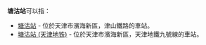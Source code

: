 '''塘沽站'''可以指：

*[[塘沽站|塘沽站]] - 位於天津市濱海新區，津山鐵路的車站。
*[[塘沽站_(天津地铁)|塘沽站 (天津地铁)]] - 位於天津市濱海新區，天津地鐵九號線的車站。

{{Disambig|Cat=三字車站名消歧義|TangGu}}